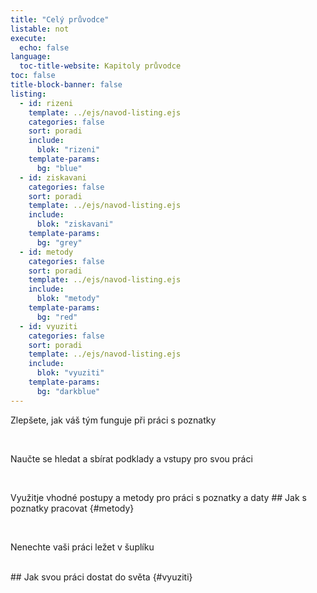 ```yaml
---
title: "Celý průvodce"
listable: not
execute:
  echo: false
language: 
  toc-title-website: Kapitoly průvodce
toc: false
title-block-banner: false
listing:
  - id: rizeni
    template: ../ejs/navod-listing.ejs
    categories: false
    sort: poradi
    include: 
      blok: "rizeni"
    template-params:
      bg: "blue"
  - id: ziskavani
    categories: false
    sort: poradi
    template: ../ejs/navod-listing.ejs
    include: 
      blok: "ziskavani"
    template-params:
      bg: "grey"
  - id: metody
    categories: false
    sort: poradi
    template: ../ejs/navod-listing.ejs
    include: 
      blok: "metody"
    template-params:
      bg: "red"
  - id: vyuziti
    categories: false
    sort: poradi
    template: ../ejs/navod-listing.ejs
    include: 
      blok: "vyuziti"
    template-params:
      bg: "darkblue"
---
```




::: {#zacit}
:::

Zlepšete, jak váš tým funguje při práci s poznatky

<br />

::: {#rizeni}
:::


Naučte se hledat a sbírat podklady a vstupy pro svou práci

<br />

::: {#ziskavani}
:::


Využitje vhodné postupy a metody pro práci s poznatky a daty
## Jak s poznatky pracovat {#metody}

<br />

::: {#metody}
:::


Nenechte vaši práci ležet v šuplíku

<br />
## Jak svou práci dostat do světa {#vyuziti}

::: {#vyuziti}
:::



